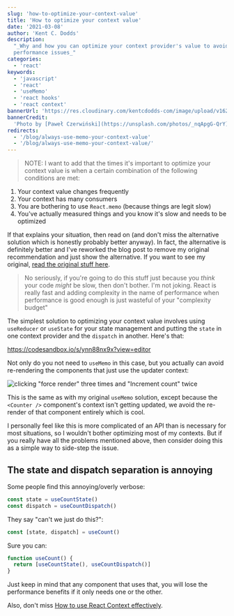 ```yaml
---
slug: 'how-to-optimize-your-context-value'
title: 'How to optimize your context value'
date: '2021-03-08'
author: 'Kent C. Dodds'
description:
  "_Why and how you can optimize your context provider's value to avoid
  performance issues_"
categories:
  - 'react'
keywords:
  - 'javascript'
  - 'react'
  - 'useMemo'
  - 'react hooks'
  - 'react context'
bannerUrl: 'https://res.cloudinary.com/kentcdodds-com/image/upload/v1625032869/kentcdodds.com/content/blog/how-to-optimize-your-context-value/banner.jpg'
bannerCredit:
  'Photo by [Paweł Czerwiński](https://unsplash.com/photos/_nqApgG-QrY)'
redirects:
  - '/blog/always-use-memo-your-context-value'
  - '/blog/always-use-memo-your-context-value/'
---
```


> NOTE: I want to add that the times it's important to optimize your context
> value is when a certain combination of the following conditions are met:

1. Your context value changes frequently
2. Your context has many consumers
3. You are bothering to use `React.memo` (because things are legit slow)
4. You've actually measured things and you know it's slow and needs to be
   optimized

If that explains your situation, then read on (and don't miss the alternative
solution which is honestly probably better anyway). In fact, the alternative is
definitely better and I've reworked the blog post to remove my original
recommendation and just show the alternative. If you want to see my original,
[read the original stuff here](https://github.com/kentcdodds/kentcdodds.com/blob/319db97260078ea4c263e75166f05e2cea21ccd1/content/blog/how-to-optimize-your-context-value/index.md).

> No seriously, if you're going to do this stuff just because you _think_ your
> code _might_ be slow, then don't bother. I'm not joking. React is really fast
> and adding complexity in the name of performance when performance is good
> enough is just wasteful of your "complexity budget"

The simplest solution to optimizing your context value involves using
`useReducer` or `useState` for your state management and putting the `state` in
one context provider and the `dispatch` in another. Here's that:

https://codesandbox.io/s/ynn88nx9x?view=editor

Not only do you not need to `useMemo` in this case, but you actually can avoid
re-rendering the components that just use the updater context:

![clicking "force render" three times and "Increment count" twice](https://res.cloudinary.com/kentcdodds-com/image/upload/v1625032869/kentcdodds.com/content/blog/how-to-optimize-your-context-value/split-contexts.gif)

This is the same as with my original `useMemo` solution, except because the
`<Counter />` component's context isn't getting updated, we avoid the re-render
of that component entirely which is cool.

I personally feel like this is more complicated of an API than is necessary for
most situations, so I wouldn't bother optimizing most of my contexts. But if you
really have all the problems mentioned above, then consider doing this as a
simple way to side-step the issue.

## The state and dispatch separation is annoying

Some people find this annoying/overly verbose:

```javascript
const state = useCountState()
const dispatch = useCountDispatch()
```

They say "can't we just do this?":

```javascript
const [state, dispatch] = useCount()
```

Sure you can:

```javascript
function useCount() {
  return [useCountState(), useCountDispatch()]
}
```

Just keep in mind that any component that uses that, you will lose the
performance benefits if it only needs one or the other.

Also, don't miss
[How to use React Context effectively](/blog/how-to-use-react-context-effectively).

